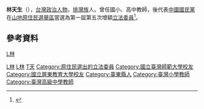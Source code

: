 {{Infobox_officeholder
| name = 林天生
| image name =
| width = 
| now = 
| period = 
| Sex = 男 
| Native place = 
| date of death = 2008年6月
| party = {{Kmt|19px}}
| place of death = {{TWN}}
| nationality = {{ROC}}
| educate = 
*省立屏東師專普師科
*國立台灣師範大學國文系
*七五年度戰地政務文教專業班
| past = 
*國小教師三年兼主任二年
*高中教師兼導師十二年半
*中國國民黨台東縣第十八區黨部書記三年
*中國國民黨台東縣文宣委員三年
*國際青商會中華民國總會台東第三分會副會長、常務監事、會長
*國際基甸會中華民國總會台東第一支會會員
*台東市山胞生活輔導中心委員
*台東縣中小學教師時事研究員
*救國團台東縣山青輔導委員
*第一屆第五次增額立法委員<br><span style="color: blue;">（1987年－1990年）</span>
}}
'''林天生'''（{{bd|？||2008年|6月|}}），[[台灣|台灣]][[政治人物|政治人物]]，[[排灣族|排灣族]]人。曾任國小、高中教師，後代表[[中國國民黨|中國國民黨]]在[[山地原住民選舉區|山地原住民選舉區]]當選為第一屆第五次增額[[立法委員|立法委員]]<ref>{{Cite web |url=http://npl.ly.gov.tw/do/www/commissionerInfo?id=358&expireBack=01&expire=01&act=exp&keyword=&orderBy=name&nameOrder=true&eleDisOrder=false |title=立法院國會圖書館 第１屆立法委員個人資料 林天生 |access-date=2008-08-01 |archive-date=2016-03-04 |archive-url=https://web.archive.org/web/20160304094417/http://npl.ly.gov.tw/do/www/commissionerInfo?id=358&expireBack=01&expire=01&act=exp&keyword=&orderBy=name&nameOrder=true&eleDisOrder=false |dead-url=no }}</ref>。

==參考資料==
<div class="references-small">
<references />
</div>

[[category:排灣族人|L林]]
[[Category:第一屆立法院第五次增額立法委員|L林]]
[[Category:中國國民黨籍立法委員|L林]]
[[Category:林姓|T天]]
[[Category:原住民選出的立法委員|Category:原住民選出的立法委員]]
[[Category:國立臺灣師範大學校友|Category:國立臺灣師範大學校友]]
[[Category:國立屏東教育大學校友|Category:國立屏東教育大學校友]]
[[Category:臺東縣人|Category:臺東縣人]]
[[Category:臺灣小學教師|Category:臺灣小學教師]]
[[Category:臺灣高級中學教師|Category:臺灣高級中學教師]]
{{taiwan-bio-stub}}
